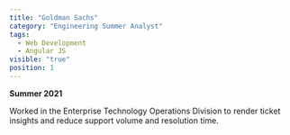 ```yaml
---
title: "Goldman Sachs"
category: "Engineering Summer Analyst"
tags:
  - Web Development
  - Angular JS
visible: "true"
position: 1
---
```

**Summer 2021**

Worked in the Enterprise Technology Operations Division to render ticket insights and reduce support volume and resolution time.